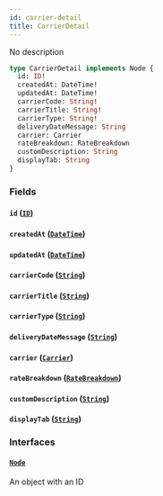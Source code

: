 ```yaml
---
id: carrier-detail
title: CarrierDetail
---
```


No description

```graphql
type CarrierDetail implements Node {
  id: ID!
  createdAt: DateTime!
  updatedAt: DateTime!
  carrierCode: String!
  carrierTitle: String!
  carrierType: String!
  deliveryDateMessage: String
  carrier: Carrier
  rateBreakdown: RateBreakdown
  customDescription: String
  displayTab: String
}
```

### Fields

#### `id` ([`ID`](../../rate-manager-service/scalars/id))

#### `createdAt` ([`DateTime`](../../rate-manager-service/scalars/date-time))

#### `updatedAt` ([`DateTime`](../../rate-manager-service/scalars/date-time))

#### `carrierCode` ([`String`](../../rate-manager-service/scalars/string))

#### `carrierTitle` ([`String`](../../rate-manager-service/scalars/string))

#### `carrierType` ([`String`](../../rate-manager-service/scalars/string))

#### `deliveryDateMessage` ([`String`](../../rate-manager-service/scalars/string))

#### `carrier` ([`Carrier`](../../rate-manager-service/objects/carrier))

#### `rateBreakdown` ([`RateBreakdown`](../../rate-manager-service/objects/rate-breakdown))

#### `customDescription` ([`String`](../../rate-manager-service/scalars/string))

#### `displayTab` ([`String`](../../rate-manager-service/scalars/string))

### Interfaces

#### [`Node`](../../rate-manager-service/interfaces/node)

An object with an ID
